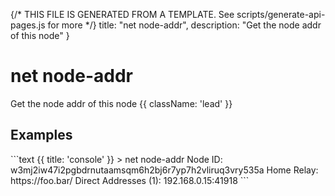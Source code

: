{/* THIS FILE IS GENERATED FROM A TEMPLATE. See scripts/generate-api-pages.js for more */}
    title: "net node-addr",
    description: "Get the node addr of this node"
}

<div className='not-prose mb-5'>
    <Breadcrumbs pages={[
        { name: 'API', href: '/docs/api', current: false },
        { name: 'net node-addr', href: '/docs/api/net-node-addr', current: true },
    ]} />
</div>

# net node-addr

Get the node addr of this node {{ className: 'lead' }}



## Examples

<CodeGroup title="net node-addr">
```text {{ title: 'console' }}
> net node-addr
Node ID: w3mj2iw47i2pgbdrnutaamsqm6h2bj6r7yp7h2vliruq3vry535a
Home Relay: https://foo.bar/
Direct Addresses (1):
 192.168.0.15:41918
```




</CodeGroup>
